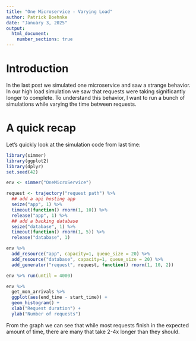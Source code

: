 ```yaml
---
title: "One Microservice - Varying Load"
author: Patrick Boehnke
date: "January 3, 2025"
output:
  html_document:
    number_sections: true
---
```


# Introduction
In the last post we simulated one microservice and saw a strange behavior. In our high load simulation we saw that requests were taking significantly longer to complete. To understand this behavior, I want to run a bunch of simulations while varying the time between requests.

# A quick recap
Let's quickly look at the simulation code from last time:
```r
library(simmer)
library(ggplot2)
library(dplyr)
set.seed(42)

env <- simmer("OneMicroService")

request <- trajectory("request path") %>%
  ## add a api hosting app
  seize("app", 1) %>%
  timeout(function() rnorm(1, 10)) %>%
  release("app", 1) %>%
  ## add a backing database
  seize("database", 1) %>%
  timeout(function() rnorm(1, 5)) %>%
  release("database", 1)

env %>%
  add_resource("app", capacity=1, queue_size = 20) %>%
  add_resource("database", capacity=1, queue_size = 20) %>%
  add_generator("request", request, function() rnorm(1, 10, 2))

env %>% run(until = 4000)

env %>%
  get_mon_arrivals %>%
  ggplot(aes(end_time - start_time)) +
  geom_histogram() +
  xlab("Request duration") +
  ylab("Number of requests")
```

From the graph we can see that while most requests finish in the expected amount of time, there are many that take 2-4x longer than they should. 